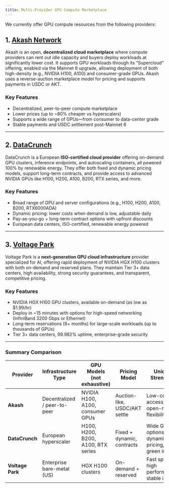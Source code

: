 ```yaml
---
title: Multi-Provider GPU Compute Marketplace
---
```


We currently offer GPU compute resources from the following providers:

## 1. [Akash Network](https://akash.network/)

Akash is an open, **decentralized cloud marketplace** where compute providers can rent out idle capacity and buyers deploy workloads at significantly lower cost. It supports GPU workloads through its “Supercloud” offering, enabled via the Mainnet 6 upgrade, allowing deployment of both high-density (e.g., NVIDIA H100, A100) and consumer-grade GPUs. Akash uses a reverse-auction marketplace model for pricing and supports payments in USDC or AKT.

### Key Features
- Decentralized, peer-to-peer compute marketplace  
- Lower prices (up to ~80% cheaper vs hyperscalers)  
- Supports a wide range of GPUs—from consumer to data-center grade  
- Stable payments and USDC settlement post-Mainnet 6  

---

## 2. [DataCrunch](https://datacrunch.io/)

DataCrunch is a European **ISO-certified cloud provider** offering on-demand GPU clusters, inference endpoints, and autoscaling containers, all powered 100% by renewable energy. They offer both fixed and dynamic pricing models, support long-term contracts, and provide access to advanced NVIDIA GPUs like H100, H200, A100, B200, RTX series, and more.

### Key Features
- Broad range of GPU and server configurations (e.g., H100, H200, A100, B200, RTX6000ADA)  
- Dynamic pricing: lower costs when demand is low, adjustable daily  
- Pay-as-you-go + long-term contract options with upfront discounts  
- European data centers, ISO-certified, renewable energy powered  

---

## 3. [Voltage Park](https://www.voltagepark.com/)

Voltage Park is a **next-generation GPU cloud infrastructure** provider specialized for AI, offering rapid deployment of NVIDIA HGX H100 clusters with both on-demand and reserved plans. They maintain Tier 3+ data centers, high availability, strong security guarantees, and transparent, competitive pricing.

### Key Features
- NVIDIA HGX H100 GPU clusters, available on-demand (as low as $1.99/hr)  
- Deploy in ~15 minutes with options for high-speed networking (InfiniBand 3200 Gbps or Ethernet)  
- Long-term reservations (6+ months) for large-scale workloads (up to thousands of GPUs)  
- Tier 3+ data centers, 99.982% uptime, enterprise-grade security  

---

### Summary Comparison

| Provider       | Infrastructure Type          | GPU Models (not exhaustive) | Pricing Model              | Unique Strengths                                |
|----------------|------------------------------|-----------------------------|----------------------------|------------------------------------------------|
| **Akash**      | Decentralized / peer-to-peer | NVIDIA H100, A100, consumer GPUs | Auction-like, USDC/AKT settle | Low-cost access, open-market flexibility       |
| **DataCrunch** | European hyperscaler         | H100, H200, B200, A100, RTX series | Fixed + dynamic, contracts   | Wide GPU options, dynamic pricing, green infra |
| **Voltage Park** | Enterprise bare-metal (US) | HGX H100 clusters           | On-demand + reserved       | Fast spin-up, high performance, stable infra   |

